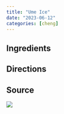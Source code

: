 ```yaml
---
title: "Ume Ice"
date: "2023-06-12"
categories: [cheng]
---
```


## Ingredients

## Directions

## Source

![](source.jpg)
